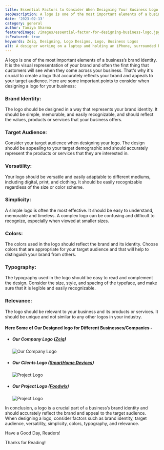 ```yaml
---
title: Essential Factors to Consider When Designing Your Business Logo
seoDescription: A logo is one of the most important elements of a business’s brand identity. It is the visual representation of your brand and often the first thing that customers will see when they come across your business. That's why it's crucial to create a logo that accurately reflects your brand and appeals to your target audience.
date: '2023-02-13'
category: general
author: Taniya Sharma
featuredImage: /images/essential-factor-for-designing-business-logo.jpg
isFeatured: true
keywords: Zeiq, Designing, Logo Designs, Logo, Business Logos
alt: A designer working on a laptop and holding an iPhone, surrounded by a cozy carpet.
---
```


A logo is one of the most important elements of a business’s brand identity. It is the visual representation of your brand and often the first thing that customers will see when they come across your business. That's why it's crucial to create a logo that accurately reflects your brand and appeals to your target audience. Here are some important points to consider when designing a logo for your business:

### Brand Identity:

The logo should be designed in a way that represents your brand identity. It should be simple, memorable, and easily recognizable, and should reflect the values, products or services that your business offers.

### Target Audience:

Consider your target audience when designing your logo. The design should be appealing to your target demographic and should accurately represent the products or services that they are interested in.

### Versatility:

Your logo should be versatile and easily adaptable to different mediums, including digital, print, and clothing. It should be easily recognizable regardless of the size or color scheme.

### Simplicity:

A simple logo is often the most effective. It should be easy to understand, memorable and timeless. A complex logo can be confusing and difficult to recognize, especially when viewed at smaller sizes.

### Colors:

The colors used in the logo should reflect the brand and its identity. Choose colors that are appropriate for your target audience and that will help to distinguish your brand from others.

### Typography:

The typography used in the logo should be easy to read and complement the design. Consider the size, style, and spacing of the typeface, and make sure that it is legible and easily recognizable.

### Relevance:

The logo should be relevant to your business and its products or services. It should be unique and not similar to any other logos in your industry.

#### Here Some of Our Designed logo for Different Businesses/Companies -

- ##### Our Company Logo ([**Zeiq**](https://www.zeiq.co/))

  ![Our Company Logo](../images/zei-bloglogoo.png)

- ##### Our Clients Logo ([**SmartHome Devices**](https://shdevices.ca/))

  ![Project Logo](../images/shdevices-bloglogo.png)

- ##### Our Project Logo ([**Foodwix**](https://www.foodwix.co.uk/))
  ![Project Logo](../images/foodwix-bloglogo.png)

In conclusion, a logo is a crucial part of a business’s brand identity and should accurately reflect the brand and appeal to the target audience. When designing a logo, consider factors such as brand identity, target audience, versatility, simplicity, colors, typography, and relevance.

Have a Good Day, Readers!

Thanks for Reading!
